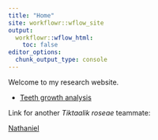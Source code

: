 ```yaml
---
title: "Home"
site: workflowr::wflow_site
output:
  workflowr::wflow_html:
    toc: false
editor_options:
  chunk_output_type: console
---
```


Welcome to my research website.

* [Teeth growth analysis](teeth.html)

Link for another *Tiktaalik roseae* teammate:

[Nathaniel](https://nathaniel-wright.github.io/myproject/)



